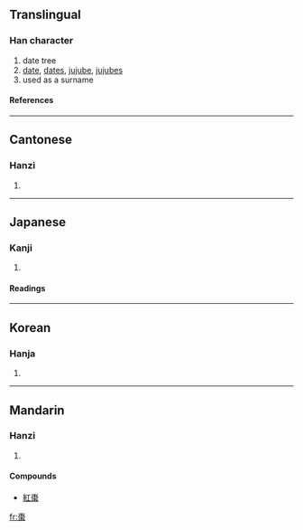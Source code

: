 {{see|枣}}

==Translingual==
===Han character===
{{Han char|rn=75|rad=木|as=08|sn=12|four=5090<sub>2</sub>|canj=木月木月 (DBDB), X木月木月 (XDBDB)}}
# date tree
# [[date]], [[dates]], [[jujube]], [[jujubes]]
# used as a surname
====References====
{{Han ref|kx=0532.180|dkj=14937|dj=0920.240|hdz=21228.010|uh=68D7|ud=26839|bh=B4C7|bd=46279}}

----
==Cantonese==
===Hanzi===
{{yue-hanzi|jyut=|y=jou2}}
# {{defn|Cantonese}}

----
==Japanese==
===Kanji===
{{ja-kanji|grade=|rs=木08}}
# {{defn|Japanese}} 
====Readings====
{{ja-readings|on=[[そう]] (sō)|kun=[[なつめ]] (natsume)}}

----
==Korean==
===Hanja===
{{ko-hanja|hangeul=조|eumhun=|rv=jo|mr=cho|y=co}}
# {{defn|Korean}}

----
==Mandarin==
===Hanzi===
{{cmn-hanzi|sim=枣|pin=[[zǎo]] ([[zao3]])|wg=tsao<sup>3</sup>}}
# {{defn|Mandarin}}

====Compounds====
*[[紅棗]]

[[fr:棗]]
